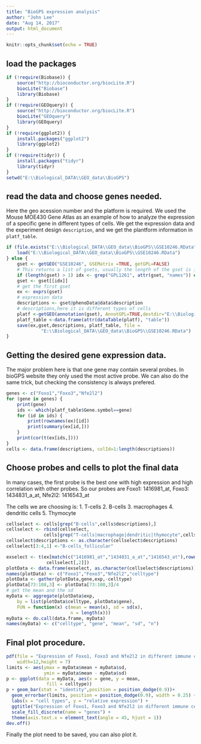 ```yaml
---
title: "BioGPS expression analysis"
author: "John Lee"
date: "Aug 14, 2017"
output: html_document
---
```


```r
knitr::opts_chunk$set(echo = TRUE)
```

## load the packages
```r
if (!require(Biobase)) {
    source("http://bioconductor.org/biocLite.R")
    biocLite("Biobase")
    library(Biobase)
}
if (!require(GEOquery)) {
    source("http://bioconductor.org/biocLite.R")
    biocLite("GEOquery")
    library(GEOquery)
}
if (!require(ggplot2)) {
    install.packages("ggplot2")
    library(ggplot2)
}
if (!require(tidyr)) {
    install.packages("tidyr")
    library(tidyr)
}
setwd("E:\\Biological_DATA\\GEO_data\\BioGPS")
```
## read the data and choose genes needed.
Here the geo acession number and the platform is required. We used the Mouse MOE430 Gene Atlas as an example of how to analyze the expression of a specific gene in different types of cells.
We get the expression data and the experiment design `description`, and we get 
the plantform information in `platf_table`.

```r
if (file.exists("E:\\Biological_DATA\\GEO_data\\BioGPS\\GSE10246.RData")){
    load("E:\\Biological_DATA\\GEO_data\\BioGPS\\GSE10246.RData")
} else {
    gset <- getGEO("GSE10246", GSEMatrix =TRUE, getGPL=FALSE)
    # This returns a list of gsets, usually the length of the gset is 1
    if (length(gset) > 1) idx <- grep("GPL1261", attr(gset, "names")) else idx <- 1
    gset <- gset[[idx]]
    # get the first gset
    ex <- exprs(gset)
    # expression data
    descriptions <- gset@phenoData@data$description
    # descriptions,here it is different types of cells
    platf <-getGEO(annotation(gset), AnnotGPL=TRUE,destdir="E:\\Biological_DATA\\GEO_data\\BioGPS")
    platf_table <-data.frame(attr(dataTable(platf), "table"))
    save(ex,gset,descriptions, platf_table, file =
             "E:\\Biological_DATA\\GEO_data\\BioGPS\\GSE10246.RData")
}
```

## Getting the desired gene expression data.
The major problem here is that one gene may contain several probes. In bioGPS
website they only used the most active probe. We can also do the same trick, but
checking the consistency is always prefered.
```r
genes <- c("Foxo1","Foxo3","Nfe2l2")
for (gene in genes) {
    print(gene)
    ids <- which(platf_table$Gene.symbol==gene)
    for (id in ids) {
        print(rownames(ex)[id])
        print(summary(ex[id,]))
    }
    print(cor(t(ex[ids,])))
}
cells <- data.frame(descriptions, colId=1:length(descriptions))
```
## Choose probes and cells to plot the final data
In many cases, the first probe is the best one with high expression and high correlation
with other probes. So our probes are Foxo1: 1416981_at, Foxo3: 1434831_a_at,
Nfe2l2: 1416543_at

The cells we are choosing is:
1. T-cells
2. B-cells
3. macrophages
4. dendritic cells
5. Thymocyte
```r
cellselect <- cells[grep("B-cells",cells$descriptions),]
cellselect <- rbind(cellselect,
              cells[grep("T-cells|macrophage|dendritic|thymocyte",cells$descriptions),])
cellselect$descriptions <- as.character(cellselect$descriptions)
cellselect[3:4,1] <-"B-cells_follicular"

exselect <- t(ex[match(c("1416981_at","1434831_a_at","1416543_at"),rownames(ex)),
               cellselect[,2]])
plotData <- data.frame(exselect, as.character(cellselect$descriptions))
names(plotData) <- c("Foxo1","Foxo3","Nfe2l2","celltype")
plotData <- gather(plotData,gene,exp,-celltype)
plotData[73:108,3] <- plotData[73:108,3]/4
# get the mean and the sd
myData <- aggregate(plotData$exp,
    by = list(plotData$celltype, plotData$gene),
    FUN = function(x) c(mean = mean(x), sd = sd(x),
                        n = length(x)))
myData <- do.call(data.frame, myData)
names(myData) <- c("celltype", "gene", "mean", "sd", "n")
```
## Final plot procedure.
```r
pdf(file = "Expression of Foxo1, Foxo3 and Nfe2l2 in different immune cells.pdf",
    width=12,height = 7)
limits <- aes(ymax = myData$mean + myData$sd,
              ymin = myData$mean - myData$sd)
p <- ggplot(data = myData, aes(x = gene, y = mean,
               fill = celltype))
p + geom_bar(stat = "identity",position = position_dodge(0.9))+
  geom_errorbar(limits, position = position_dodge(0.9), width = 0.25) +
  labs(x = "cell types", y = "relative expression") +
  ggtitle("Expression of Foxo1, Foxo3 and Nfe2l2 in different immune cells") +
  scale_fill_discrete(name = "genes") + 
  theme(axis.text.x = element_text(angle = 45, hjust = 1))
dev.off()
```
Finally the plot need to be saved, you can also plot it.